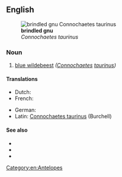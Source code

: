 ==English==
[[File:Gnu head.jpg|thumb|'''brindled gnu'''<br>''Connochaetes taurinus'']]

===Noun===
{{en-noun|head=[[brindled]] [[gnu]]}}

# [[blue wildebeest]] ''([[Connochaetes]] [[taurinus]])''

====Translations====
{{trans-top|''Connochaetes taurinus''}}
* Dutch: {{t|nl|blauwe gnoe|m}}
* French: {{t+|fr|gnou bleu|m}}
{{trans-mid}}
* German: {{t|de|Streifengnu}}
* Latin: [[Connochaetes taurinus]] (Burchell)
{{trans-bottom}}

====See also====
* {{projectlink|wikipedia|Blue Wildebeest}}
* {{specieslite|Connochaetes taurinus}}
* {{commonslite|Connochaetes taurinus}}

[[Category:en:Antelopes]]